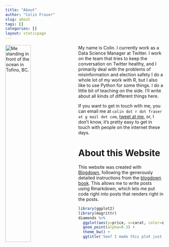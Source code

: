 ```yaml
---
title: "About"
author: "Colin Fraser"
slug: about
tags: []
categories: []
layout: staticpage
---
```

<img src="/./about_files/image.jpg" width="40%"  style="float: left; padding-right: 30px;" alt="Me standing in front of the ocean in Tofino, BC." />
My name is Colin. I currently work as a Data Science Manager at Twitter. I work on the team that tries to keep the conversation on Twitter healthy, and I primarily deal with the problems of misinformation and election safety I do a whole lot of my work with R, but I also like to use Python for some things. I do a little bit of teaching on the side. I’ll write about all kinds of different things here.

If you want to get in touch with me, you can email me at `colin dot r dot fraser at g mail dot com`, [tweet at me](https://twitter.com/colin_fraser), or, I don’t know, it’s pretty easy to get in touch with people on the internet these days.

# About this Website
This website was created with [Blogdown](https://cran.r-project.org/web/packages/blogdown/index.html), following the generously detailed instructions from the [blogdown book](https://bookdown.org/yihui/blogdown/). This allows me to write posts using Rmarkdown, which lets me put code right into posts that renders right in the posts.

```r
library(ggplot2)
library(magrittr)
diamonds %>%
  ggplot(aes(y=price, x=carat, color=cut)) +
  geom_point(alpha=0.3) +
  theme_bw() +
  ggtitle('See? I made this plot just for the About page')
```

